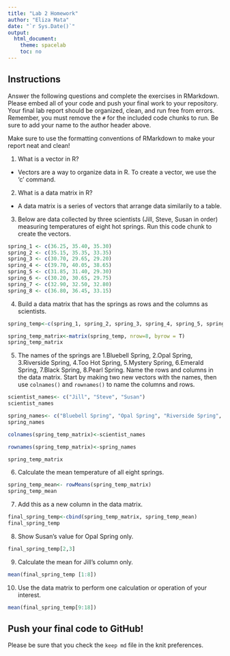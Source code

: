 ```yaml
---
title: "Lab 2 Homework"
author: "Eliza Mata"
date: "`r Sys.Date()`"
output:
  html_document:
    theme: spacelab
    toc: no
---
```


## Instructions
Answer the following questions and complete the exercises in RMarkdown. Please embed all of your code and push your final work to your repository. Your final lab report should be organized, clean, and run free from errors. Remember, you must remove the `#` for the included code chunks to run. Be sure to add your name to the author header above.  

Make sure to use the formatting conventions of RMarkdown to make your report neat and clean!  

1. What is a vector in R?  
  * Vectors are a way to organize data in R. To create a vector, we use the 'c' command.
2. What is a data matrix in R?  
  * A data matrix is a series of vectors that arrange data similarily to a table.
3. Below are data collected by three scientists (Jill, Steve, Susan in order) measuring temperatures of eight hot springs. Run this code chunk to create the vectors.  
```r
spring_1 <- c(36.25, 35.40, 35.30)
spring_2 <- c(35.15, 35.35, 33.35)
spring_3 <- c(30.70, 29.65, 29.20)
spring_4 <- c(39.70, 40.05, 38.65)
spring_5 <- c(31.85, 31.40, 29.30)
spring_6 <- c(30.20, 30.65, 29.75)
spring_7 <- c(32.90, 32.50, 32.80)
spring_8 <- c(36.80, 36.45, 33.15)
```


4. Build a data matrix that has the springs as rows and the columns as scientists.  
```r
spring_temp<-c(spring_1, spring_2, spring_3, spring_4, spring_5, spring_6, spring_7, spring_8)
```
```r
spring_temp_matrix<-matrix(spring_temp, nrow=8, byrow = T)
spring_temp_matrix
```

5. The names of the springs are 1.Bluebell Spring, 2.Opal Spring, 3.Riverside Spring, 4.Too Hot Spring, 5.Mystery Spring, 6.Emerald Spring, 7.Black Spring, 8.Pearl Spring. Name the rows and columns in the data matrix. Start by making two new vectors with the names, then use `colnames()` and `rownames()` to name the columns and rows.
```r
scientist_names<- c("Jill", "Steve", "Susan")
scientist_names
```
```r
spring_names<- c("Bluebell Spring", "Opal Spring", "Riverside Spring", "Too Hot Spring", "Mystery Spring", "Emerald Spring", "Black Spring", "Pearl Spring")
spring_names
```
```r
colnames(spring_temp_matrix)<-scientist_names
```
```r
rownames(spring_temp_matrix)<-spring_names
```
```r
spring_temp_matrix
```


6. Calculate the mean temperature of all eight springs.
```r
spring_temp_mean<- rowMeans(spring_temp_matrix)
spring_temp_mean
```

7. Add this as a new column in the data matrix.  
```r
final_spring_temp<-cbind(spring_temp_matrix, spring_temp_mean)
final_spring_temp
```

8. Show Susan's value for Opal Spring only.
```r
final_spring_temp[2,3]
```

9. Calculate the mean for Jill's column only. 
```r
mean(final_spring_temp [1:8])
```


10. Use the data matrix to perform one calculation or operation of your interest.
```r
mean(final_spring_temp[9:18])
```

## Push your final code to GitHub!
Please be sure that you check the `keep md` file in the knit preferences.  